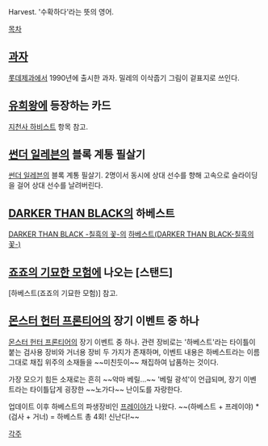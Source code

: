
Harvest. '수확하다'라는 뜻의 영어.

[[목차]]

== [[과자]] ==
[[롯데제과]]에서 1990년에 출시한 과자. 밀레의 이삭줍기 그림이 겉표지로 쓰인다.

== [[유희왕]]에 등장하는 카드 ==
[[지천사 하비스트]] 항목 참고.

== [[썬더 일레븐]]의 블록 계통 필살기 ==
[[썬더 일레븐]]의 블록 계통 필살기.
2명이서 동시에 상대 선수를 향해 고속으로 슬라이딩을 걸어 상대 선수를 날려버린다.

== [[DARKER THAN BLACK]]의 하베스트 ==
[[DARKER THAN BLACK -칠흑의 꽃-]]의 [[하베스트(DARKER THAN BLACK-칠흑의 꽃-)]]

== [[죠죠의 기묘한 모험]]에 나오는 [스탠드] ==
[하베스트(죠죠의 기묘한 모험)] 참고.

== [[몬스터 헌터 프론티어]]의 장기 이벤트 중 하나 ==
[[몬스터 헌터 프론티어]]의 장기 이벤트 중 하나. 관련 장비로는 '하베스트'라는 타이틀이 붙는 검사용 장비와 거너용 장비 두 가지가 존재하며, 이벤트 내용은 하베스트라는 이름 그대로 채집 위주의 소재들을 ~~미친듯이~~ 채집하여 납품하는 것이다.

가장 모으기 힘든 소재로는 흔히 ~~악마 베릴…~~ '베릴 광석'이 언급되며, 장기 이벤트라는 타이틀답게 굉장한 ~~노가다~~ 난이도를 자랑한다.

업데이트 이후 하베스트의 파생장비인 [[프레이야]]가 나왔다.
~~(하베스트 + 프레이야) * (검사 + 거너) = 하베스트 총 4회! 신난다!~~

[[각주]]
